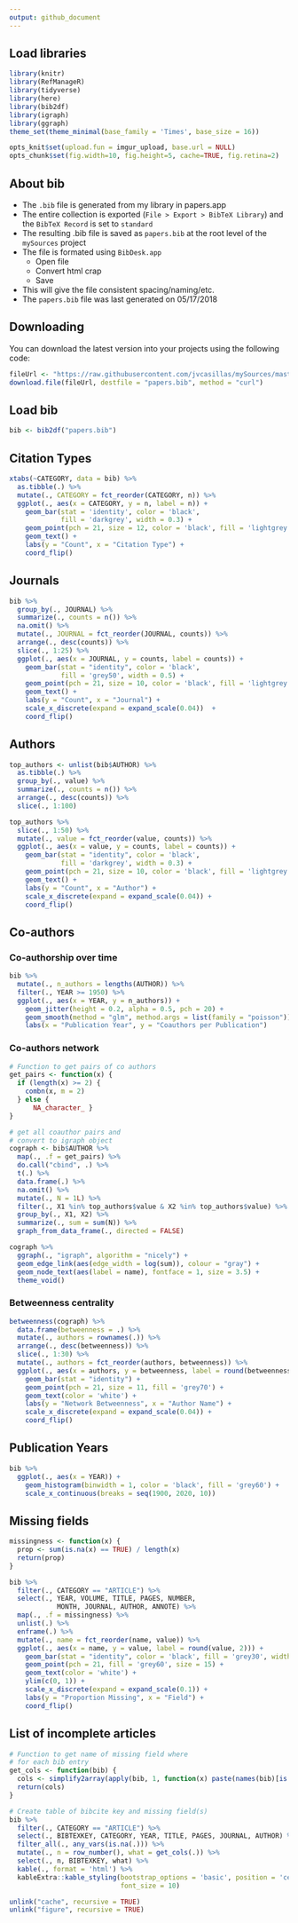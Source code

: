 ```yaml
---
output: github_document
---
```


## Load libraries

```r
library(knitr)
library(RefManageR)
library(tidyverse)
library(here)
library(bib2df)
library(igraph)
library(ggraph)
theme_set(theme_minimal(base_family = 'Times', base_size = 16))
```

```r
opts_knit$set(upload.fun = imgur_upload, base.url = NULL)
opts_chunk$set(fig.width=10, fig.height=5, cache=TRUE, fig.retina=2)
```

## About bib

- The `.bib` file is generated from my library in papers.app
- The entire collection is exported (`File > Export > BibTeX Library`) and 
the `BibTeX Record` is set to `standard`
- The resulting .bib file is saved as `papers.bib` at the root level of the 
`mySources` project
- The file is formated using `BibDesk.app`
  - Open file
  - Convert html crap
  - Save
- This will give the file consistent spacing/naming/etc.
- The `papers.bib` file was last generated on 05/17/2018

## Downloading

You can download the latest version into your projects using the following code: 

```r
fileUrl <- "https://raw.githubusercontent.com/jvcasillas/mySources/master/papers.bib"
download.file(fileUrl, destfile = "papers.bib", method = "curl")
```

## Load bib

```r
bib <- bib2df("papers.bib")
```


## Citation Types

```r
xtabs(~CATEGORY, data = bib) %>% 
  as.tibble(.) %>% 
  mutate(., CATEGORY = fct_reorder(CATEGORY, n)) %>% 
  ggplot(., aes(x = CATEGORY, y = n, label = n)) + 
    geom_bar(stat = 'identity', color = 'black', 
             fill = 'darkgrey', width = 0.3) + 
    geom_point(pch = 21, size = 12, color = 'black', fill = 'lightgrey') + 
    geom_text() + 
    labs(y = "Count", x = "Citation Type") + 
    coord_flip() 
```

## Journals

```r
bib %>% 
  group_by(., JOURNAL) %>% 
  summarize(., counts = n()) %>% 
  na.omit() %>% 
  mutate(., JOURNAL = fct_reorder(JOURNAL, counts)) %>% 
  arrange(., desc(counts)) %>% 
  slice(., 1:25) %>% 
  ggplot(., aes(x = JOURNAL, y = counts, label = counts)) + 
    geom_bar(stat = "identity", color = 'black', 
             fill = 'grey50', width = 0.5) + 
    geom_point(pch = 21, size = 10, color = 'black', fill = 'lightgrey') + 
    geom_text() + 
    labs(y = "Count", x = "Journal") + 
    scale_x_discrete(expand = expand_scale(0.04))  + 
    coord_flip() 
```


## Authors

```r
top_authors <- unlist(bib$AUTHOR) %>% 
  as.tibble(.) %>%
  group_by(., value) %>% 
  summarize(., counts = n()) %>% 
  arrange(., desc(counts)) %>% 
  slice(., 1:100) 

top_authors %>% 
  slice(., 1:50) %>% 
  mutate(., value = fct_reorder(value, counts)) %>% 
  ggplot(., aes(x = value, y = counts, label = counts)) + 
    geom_bar(stat = "identity", color = 'black', 
             fill = 'darkgrey', width = 0.3) + 
    geom_point(pch = 21, size = 10, color = 'black', fill = 'lightgrey') + 
    geom_text() + 
    labs(y = "Count", x = "Author") + 
    scale_x_discrete(expand = expand_scale(0.04)) + 
    coord_flip()
```

## Co-authors

### Co-authorship over time

```r
bib %>% 
  mutate(., n_authors = lengths(AUTHOR)) %>% 
  filter(., YEAR >= 1950) %>% 
  ggplot(., aes(x = YEAR, y = n_authors)) + 
    geom_jitter(height = 0.2, alpha = 0.5, pch = 20) + 
    geom_smooth(method = "glm", method.args = list(family = "poisson")) + 
    labs(x = "Publication Year", y = "Coauthors per Publication")
```

### Co-authors network

```r
# Function to get pairs of co authors
get_pairs <- function(x) {
  if (length(x) >= 2) {
    combn(x, m = 2) 
  } else { 
      NA_character_ }
}

# get all coauthor pairs and 
# convert to igraph object
cograph <- bib$AUTHOR %>% 
  map(., .f = get_pairs) %>% 
  do.call("cbind", .) %>% 
  t(.) %>% 
  data.frame(.) %>% 
  na.omit() %>% 
  mutate(., N = 1L) %>% 
  filter(., X1 %in% top_authors$value & X2 %in% top_authors$value) %>% 
  group_by(., X1, X2) %>% 
  summarize(., sum = sum(N)) %>% 
  graph_from_data_frame(., directed = FALSE)

cograph %>% 
  ggraph(., "igraph", algorithm = "nicely") + 
  geom_edge_link(aes(edge_width = log(sum)), colour = "gray") + 
  geom_node_text(aes(label = name), fontface = 1, size = 3.5) + 
  theme_void()
```

### Betweenness centrality 

```r
betweenness(cograph) %>% 
  data.frame(betweenness = .) %>% 
  mutate(., authors = rownames(.)) %>% 
  arrange(., desc(betweenness)) %>% 
  slice(., 1:30) %>% 
  mutate(., authors = fct_reorder(authors, betweenness)) %>% 
  ggplot(., aes(x = authors, y = betweenness, label = round(betweenness))) + 
    geom_bar(stat = "identity") + 
    geom_point(pch = 21, size = 11, fill = 'grey70') + 
    geom_text(color = 'white') + 
    labs(y = "Network Betweenness", x = "Author Name") + 
    scale_x_discrete(expand = expand_scale(0.04)) + 
    coord_flip()
```


## Publication Years

```r
bib %>% 
  ggplot(., aes(x = YEAR)) + 
    geom_histogram(binwidth = 1, color = 'black', fill = 'grey60') + 
    scale_x_continuous(breaks = seq(1900, 2020, 10))
```

## Missing fields

```r
missingness <- function(x) {
  prop <- sum(is.na(x) == TRUE) / length(x)
  return(prop)
} 

bib %>% 
  filter(., CATEGORY == "ARTICLE") %>% 
  select(., YEAR, VOLUME, TITLE, PAGES, NUMBER, 
            MONTH, JOURNAL, AUTHOR, ANNOTE) %>% 
  map(., .f = missingness) %>% 
  unlist(.) %>% 
  enframe(.) %>% 
  mutate(., name = fct_reorder(name, value)) %>% 
  ggplot(., aes(x = name, y = value, label = round(value, 2))) +
    geom_bar(stat = "identity", color = 'black', fill = 'grey30', width = 0.5) + 
    geom_point(pch = 21, fill = 'grey60', size = 15) + 
    geom_text(color = 'white') + 
    ylim(c(0, 1)) + 
    scale_x_discrete(expand = expand_scale(0.1)) + 
    labs(y = "Proportion Missing", x = "Field") + 
    coord_flip()
```

## List of incomplete articles

```r
# Function to get name of missing field where
# for each bib entry
get_cols <- function(bib) {
  cols <- simplify2array(apply(bib, 1, function(x) paste(names(bib)[is.na(x)], collapse = ", ")))
  return(cols)
}

# Create table of bibcite key and missing field(s)
bib %>% 
  filter(., CATEGORY == "ARTICLE") %>% 
  select(., BIBTEXKEY, CATEGORY, YEAR, TITLE, PAGES, JOURNAL, AUTHOR) %>% 
  filter_all(., any_vars(is.na(.))) %>% 
  mutate(., n = row_number(), what = get_cols(.)) %>% 
  select(., n, BIBTEXKEY, what) %>% 
  kable(., format = 'html') %>% 
  kableExtra::kable_styling(bootstrap_options = 'basic', position = 'center', 
                            font_size = 10)
```

```r
unlink("cache", recursive = TRUE)
unlink("figure", recursive = TRUE)
```



